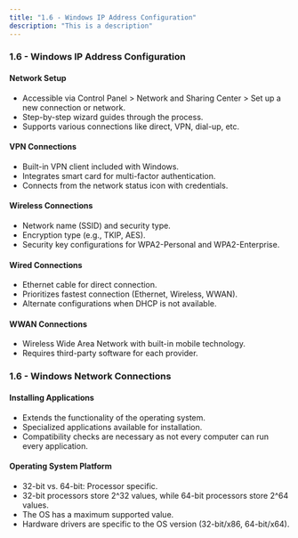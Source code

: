 ```yaml
---
title: "1.6 - Windows IP Address Configuration"
description: "This is a description"
---
```


### 1.6 - Windows IP Address Configuration

#### Network Setup

- Accessible via Control Panel > Network and Sharing Center > Set up a new connection or network.
- Step-by-step wizard guides through the process.
- Supports various connections like direct, VPN, dial-up, etc.

#### VPN Connections

- Built-in VPN client included with Windows.
- Integrates smart card for multi-factor authentication.
- Connects from the network status icon with credentials.

#### Wireless Connections

- Network name (SSID) and security type.
- Encryption type (e.g., TKIP, AES).
- Security key configurations for WPA2-Personal and WPA2-Enterprise.

#### Wired Connections

- Ethernet cable for direct connection.
- Prioritizes fastest connection (Ethernet, Wireless, WWAN).
- Alternate configurations when DHCP is not available.

#### WWAN Connections

- Wireless Wide Area Network with built-in mobile technology.
- Requires third-party software for each provider.

### 1.6 - Windows Network Connections

#### Installing Applications

- Extends the functionality of the operating system.
- Specialized applications available for installation.
- Compatibility checks are necessary as not every computer can run every application.

#### Operating System Platform

- 32-bit vs. 64-bit: Processor specific.
- 32-bit processors store 2^32 values, while 64-bit processors store 2^64 values.
- The OS has a maximum supported value.
- Hardware drivers are specific to the OS version (32-bit/x86, 64-bit/x64).
